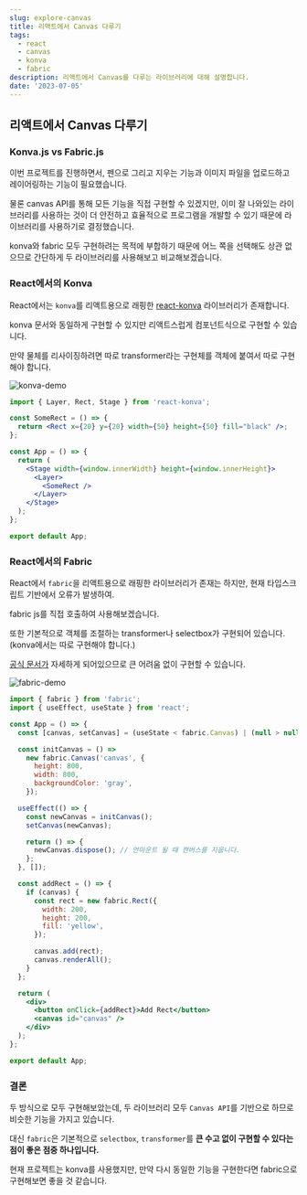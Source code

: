 ```yaml
---
slug: explore-canvas
title: 리액트에서 Canvas 다루기
tags:
  - react
  - canvas
  - konva
  - fabric
description: 리액트에서 Canvas를 다루는 라이브러리에 대해 설명합니다.
date: '2023-07-05'
---
```


## 리액트에서 Canvas 다루기

### Konva.js vs Fabric.js

이번 프로젝트를 진행하면서, 펜으로 그리고 지우는 기능과 이미지 파일을 업로드하고 레이어링하는 기능이 필요했습니다.

물론 canvas API를 통해 모든 기능을 직접 구현할 수 있겠지만, 이미 잘 나와있는 라이브러리를 사용하는 것이 더 안전하고 효율적으로 프로그램을 개발할 수 있기 때문에 라이브러리를 사용하기로 결정했습니다.

konva와 fabric 모두 구현하려는 목적에 부합하기 때문에 어느 쪽을 선택해도 상관 없으므로 간단하게 두 라이브러리를 사용해보고 비교해보겠습니다.

### React에서의 Konva

React에서는 `konva`를 리액트용으로 래핑한 [react-konva](https://github.com/konvajs/react-konva) 라이브러리가 존재합니다.

konva 문서와 동일하게 구현할 수 있지만 리액트스럽게 컴포넌트식으로 구현할 수 있습니다.

만약 물체를 리사이징하려면 따로 transformer라는 구현체를 객체에 붙여서 따로 구현해야 합니다.

![konva-demo](/public/posts/blog/explore-canvas/konva-demo.png)

```jsx title="konva"
import { Layer, Rect, Stage } from 'react-konva';

const SomeRect = () => {
  return <Rect x={20} y={20} width={50} height={50} fill="black" />;
};

const App = () => {
  return (
    <Stage width={window.innerWidth} height={window.innerHeight}>
      <Layer>
        <SomeRect />
      </Layer>
    </Stage>
  );
};

export default App;
```

### React에서의 Fabric

React에서 `fabric`을 리액트용으로 래핑한 라이브러리가 존재는 하지만, 현재 타입스크립트 기반에서 오류가 발생하여.

fabric js를 직접 호출하여 사용해보겠습니다.

또한 기본적으로 객체를 조절하는 transformer나 selectbox가 구현되어 있습니다. (konva에서는 따로 구현해야 합니다.)

[공식 문서가](http://fabricjs.com/) 자세하게 되어있으므로 큰 어려움 없이 구현할 수 있습니다.

![fabric-demo](/public/posts/blog/explore-canvas/fabric-demo.png)

```jsx title="fabric"
import { fabric } from 'fabric';
import { useEffect, useState } from 'react';

const App = () => {
  const [canvas, setCanvas] = (useState < fabric.Canvas) | (null > null);

  const initCanvas = () =>
    new fabric.Canvas('canvas', {
      height: 800,
      width: 800,
      backgroundColor: 'gray',
    });

  useEffect(() => {
    const newCanvas = initCanvas();
    setCanvas(newCanvas);

    return () => {
      newCanvas.dispose(); // 언마운트 될 때 캔버스를 지웁니다.
    };
  }, []);

  const addRect = () => {
    if (canvas) {
      const rect = new fabric.Rect({
        width: 200,
        height: 200,
        fill: 'yellow',
      });

      canvas.add(rect);
      canvas.renderAll();
    }
  };

  return (
    <div>
      <button onClick={addRect}>Add Rect</button>
      <canvas id="canvas" />
    </div>
  );
};

export default App;
```

### 결론

두 방식으로 모두 구현해보았는데, 두 라이브러리 모두 `Canvas API`를 기반으로 하므로 비슷한 기능을 가지고 있습니다.

대신 `fabric`은 기본적으로 `selectbox`, `transformer`를 **큰 수고 없이 구현할 수 있다는 점이 좋은 점중 하나입니다.**

현재 프로젝트는 konva를 사용했지만, 만약 다시 동일한 기능을 구현한다면 fabric으로 구현해보면 좋을 것 같습니다.
